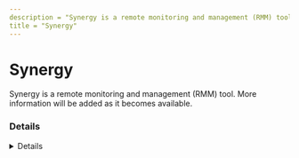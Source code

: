 ```yaml
---
description = "Synergy is a remote monitoring and management (RMM) tool. More information will be added as it becomes available."
title = "Synergy"
---
```




# Synergy

Synergy is a remote monitoring and management (RMM) tool. More information will be added as it becomes available.

### Details
<Details author={""}
         category={""}
         created={""}
         website={""}
         lastModified={"2/26/2024"}
         privileges={""}
         free={ false }
         verification={ false }
/>






### Forensic Artifacts




#### Network Artifacts
<EuiSpacer size="xl"/>
<NetworkArtifactsTable data={ [{"Description": "Known remote domains", "Domains": ["user_managed"], "Ports": []}] }/>




### Detections
- Detects potential network activity of Synergy RMM tool
  - [Sigma Rule](https://github.com/magicsword-io/LOLRMM/blob/main/detections/sigma/synergy_network_sigma.yml)

### References
- [https://symless.com/synergy](https://symless.com/synergy)


